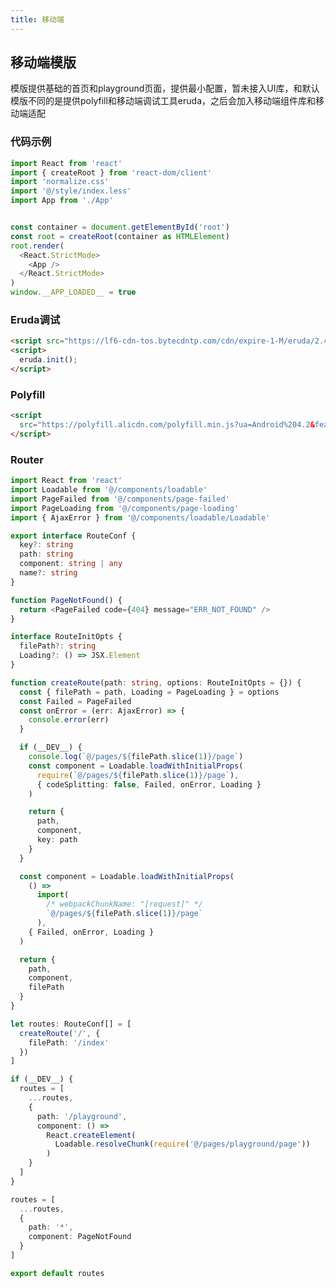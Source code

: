 ```yaml
---
title: 移动端
---
```


## 移动端模版

模版提供基础的首页和playground页面，提供最小配置，暂未接入UI库，和默认模版不同的是提供polyfill和移动端调试工具eruda，之后会加入移动端组件库和移动端适配

### 代码示例

```typescript
import React from 'react'
import { createRoot } from 'react-dom/client'
import 'normalize.css'
import '@/style/index.less'
import App from './App'


const container = document.getElementById('root')
const root = createRoot(container as HTMLElement)
root.render(
  <React.StrictMode>
    <App />
  </React.StrictMode>
)
window.__APP_LOADED__ = true

```

### Eruda调试

```html
<script src="https://lf6-cdn-tos.bytecdntp.com/cdn/expire-1-M/eruda/2.4.1/eruda.min.js"></script>
<script>
  eruda.init();
</script>
```

### Polyfill

```html
<script
  src="https://polyfill.alicdn.com/polyfill.min.js?ua=Android%204.2&features=WeakMap,Object.setPrototypeOf,Object.assign">
</script>
```

### Router

```typescript
import React from 'react'
import Loadable from '@/components/loadable'
import PageFailed from '@/components/page-failed'
import PageLoading from '@/components/page-loading'
import { AjaxError } from '@/components/loadable/Loadable'

export interface RouteConf {
  key?: string
  path: string
  component: string | any
  name?: string
}

function PageNotFound() {
  return <PageFailed code={404} message="ERR_NOT_FOUND" />
}

interface RouteInitOpts {
  filePath?: string
  Loading?: () => JSX.Element
}

function createRoute(path: string, options: RouteInitOpts = {}) {
  const { filePath = path, Loading = PageLoading } = options
  const Failed = PageFailed
  const onError = (err: AjaxError) => {
    console.error(err)
  }

  if (__DEV__) {
    console.log(`@/pages/${filePath.slice(1)}/page`)
    const component = Loadable.loadWithInitialProps(
      require(`@/pages/${filePath.slice(1)}/page`),
      { codeSplitting: false, Failed, onError, Loading }
    )

    return {
      path,
      component,
      key: path
    }
  }

  const component = Loadable.loadWithInitialProps(
    () =>
      import(
        /* webpackChunkName: "[request]" */
        `@/pages/${filePath.slice(1)}/page`
      ),
    { Failed, onError, Loading }
  )

  return {
    path,
    component,
    filePath
  }
}

let routes: RouteConf[] = [
  createRoute('/', {
    filePath: '/index'
  })
]

if (__DEV__) {
  routes = [
    ...routes,
    {
      path: '/playground',
      component: () =>
        React.createElement(
          Loadable.resolveChunk(require('@/pages/playground/page'))
        )
    }
  ]
}

routes = [
  ...routes,
  {
    path: '*',
    component: PageNotFound
  }
]

export default routes

```

